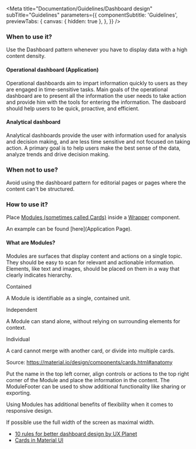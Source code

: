 
<Meta
  title="Documentation/Guidelines/Dashboard design"
  subTitle="Guidelines"
  parameters={{
    componentSubtitle: 'Guidelines',
    previewTabs: {
      canvas: { hidden: true },
    },
  }}
/>

### When to use it?

Use the Dashboard pattern whenever you have to display data with a high
content density.

#### Operational dashboard (Application)

Operational dashboards aim to impart information quickly to users as
they are engaged in time-sensitive tasks. Main goals of the operational
dashboard are to present all the information the user needs to take
action and provide him with the tools for entering the information. The
dasboard should help users to be quick, proactive, and efficient.

#### Analytical dashboard

Analytical dashboards provide the user with information used for
analysis and decision making, and are less time sensitive and not
focused on taking action. A primary goal is to help users make the best
sense of the data, analyze trends and drive decision making.

### When not to use?

Avoid using the dashboard pattern for editorial pages or pages where the
content can't be structured.

### How to use it?

Place [Modules (sometimes called Cards)](?path=/docs/components-content-related-module--regular) inside a [Wrapper](?path=/docs/components-content-related-wrapper--regular) component.

An example can be found [here](Application Page).

#### What are Modules?

Modules are surfaces that display content and actions on a single topic.
They should be easy to scan for relevant and actionable information.
Elements, like text and images, should be placed on them in a way that
clearly indicates hierarchy.

<div className="row">
<Module light className="col-xs-12 col-md-4 col-lg-4">
    <ModuleHeader>Contained</ModuleHeader>
    <ModuleBody>
    <p>A Module is identifiable as a single, contained unit.</p>
    </ModuleBody>
</Module>

<Module light className="col-xs-12 col-md-4 col-lg-4">
  <ModuleHeader>Independent</ModuleHeader>
  <ModuleBody>
    <p>
      A Module can stand alone, without relying on surrounding elements for
      context.
    </p>
  </ModuleBody>
</Module>

<Module light className="col-xs-12 col-md-4 col-lg-4">
    <ModuleHeader>Individual</ModuleHeader>
    <ModuleBody>
    <p>
        A card cannot merge with another card, or divide into multiple
        cards.
    </p>
    </ModuleBody>
</Module>
</div>

Source: https://material.io/design/components/cards.html#anatomy

Put the name in the top left corner, align controls or actions to the
top right corner of the Module and place the information in the content.
The ModuleFooter can be used to show additional functionality like
sharing or exporting.

Using Modules has additional benefits of flexibility when it comes to
responsive design.

If possible use the full width of the screen as maximal width.

- [10 rules for better dashboard design by UX Planet](https://uxplanet.org/10-rules-for-better-dashboard-design-ef68189d734c)
- [Cards in Material UI](https://material.io/design/components/cards.html)
